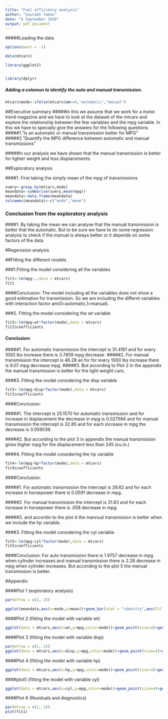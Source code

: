```yaml
---
title: "Fuel efficiency analysis"
author: "Saurabh Yadav"
date: "8 September 2018"
output: pdf_document
---
```


#####Loading the data
```r
options(warn = -1)

data(mtcars)

library(ggplot2)


library(dplyr)


```
##### Adding a colomun to identify the auto and manual transmission.
```r
mtcars$mode<-ifelse(mtcars$am==0,"automatic","manual")

```
##Executive summary
#####In this we assume that we work for a motor trend magazine and we have to look at the dataset of the mtcars and explore the relationship between the few variables and the mpg variable. In this we have to specially give the answers for the following questions
#####1."Is an automatic or manual transmission better for MPG"
#####2."Quantify the MPG difference between automatic and manual transmissions"

#####In our analysis we have shown that the manual transmission is better for lighter weight and less displacements.

##Exploratory analysis

####1. First taking the simply mean of the mpg of transmissions


```r
sumry<-group_by(mtcars,mode)
meandata<-summarise(sumry,mean(mpg))
meandata<-data.frame(meandata)
colnames(meandata)<-c("mode","mean")
```


### Conclusion from the exploratory analysis

####1. By taking the mean we can analyse that the manual transmission is better that the automatic. But to be sure we have to do some regression analysis to check if the manual is always better or it depends on some factors of the data.

#Regerssion analysis

##Fitting the different models

###1.Fitting the model considering all the variables
```r

fit1<-lm(mpg~.,data = mtcars)
fit1
```

####Conclusion: The model including all the variables does not show a good estimation for transmission. So we are including the differnt variables with interaction factor am(0=automatic,1=manual).

###2. Fitting the model considering the wt variable

```r
fit2<-lm(mpg~wt*factor(mode),data = mtcars)
fit2$coefficients

```
#### Conclusion:
#####1. For automatic transmission the intercept is 31.4161 and for every 1000 lbs increase there is 3.7859 mpg decrease. 
#####2. For manual transmission the intercept is 46.28 an for for every 1000 lbs increase there is 9.07 mpg decrease  mpg.
#####3. But according to Plot 2 in the appendix the manual transmission is better for the light weight cars.

####3. Fitting the model considering the disp variable

```r
fit3<-lm(mpg~disp*factor(mode),data = mtcars)
fit3$coefficients
```

####Conclusion:

#####1. The intercept is 25.1570 for automatic transmission and for increase in displacement the decrease in  mpg is 0.027584 and for manual transmission the intercept is 32.85 and for each increase in mpg the decrease is 0.059039. 

#####2. But according to the plot 3 in appendix the manual transmission gives higher mpg for the displacement less than 245 (cu.in.)

####4. Fitting the model considering the hp variable

```r
fit4<-lm(mpg~hp*factor(mode),data = mtcars)
fit4$coefficients
```

####Conclusion: 

#####1. For automatic transmission the intercept is 26.62 and for each increase in horsepower there is 0.0591 decrease in mpg.

#####2. For manual transmission the intercept is 31.83 and for each increase in horsepower there is .058 decrease in mpg.

#####3. and accordin to the plot 4 the mannual transmission is better when we include the hp variable.


####3. Fitting the model considering the cyl variable
```r
fit5<-lm(mpg~cyl*factor(mode),data = mtcars)
fit5$coefficients
```

####Conclusion: For auto transmission there is 1.9757 decrease in mpg when cylinder increases and manual transmission there is 2.28 decrease in mpg when cylinder increases. But according to the plot 5 the manual transmission is better.




#Appendix


####Plot 1 (exploratory analysis)
```r
par(mfrow = c(2, 2))

ggplot(meandata,aes(x=mode,y=mean))+geom_bar(stat = "identity",aes(fill=mode))+geom_text(aes(label=round(mean,2)), vjust=1.6, color="white", size=8)

```


####Plot 2 (fitting the model with variable wt)
```r
ggplot(data = mtcars,aes(x=wt,y=mpg,color=mode))+geom_point(size=4)+geom_abline(slope = -3.786,intercept = 31.416,color="salmon",size=1)+geom_abline(slope = -9.08,intercept = 46.28,color="skyblue",size=1)
```


####Plot 3 (fitting the model with variable disp)
```r
par(mfrow = c(2, 2))
ggplot(data = mtcars,aes(x=disp,y=mpg,color=mode))+geom_point(size=4)+geom_abline(slope = -0.027584,intercept =25.157,color="salmon")+geom_abline(slope = -0.0590,intercept = 32.85,color="skyblue",size=1)

```


####Plot 4 (fitting the model with variable hp)
```r
ggplot(data = mtcars,aes(x=hp,y=mpg,color=mode))+geom_point(size=4)+geom_abline(slope = -0.05913,intercept =26.624,color="salmon")+geom_abline(slope = -0.0590,intercept = 31.83,color="skyblue",size=1)
```


####plot5 (fitting the model with variable cyl)


```r
ggplot(data = mtcars,aes(x=cyl,y=mpg,color=mode))+geom_point(size=4)+geom_abline(slope = -1.9757,intercept =30.87,color="salmon")+geom_abline(slope = -2.2808,intercept = 40.9,color="steelblue",size=1)
```



####Plot 6 (Residuals and diagnostics)
```r
par(mfrow = c(2, 2))
plot(fit1)
```
